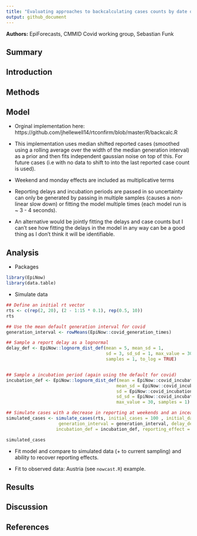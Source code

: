 ```yaml
---
title: "Evaluating approaches to backcalculating cases counts by date of infection from cases counts by date of report"
output: github_document
---
```


**Authors:** EpiForecasts, CMMID Covid working group, Sebastian Funk


## Summary

## Introduction

## Methods

## Model

* Orginal implementation here: https://github.com/jhellewell14/rtconfirm/blob/master/R/backcalc.R

* This implementation uses median shifted reported cases (smoothed using a rolling average over the width of the median generation interval) as a prior and then fits independent gaussian noise on top of this. For future cases (i.e with no data to shift to into the last reported case count is used).

* Weekend and monday effects are included as multiplicative terms

* Reporting delays and incubation periods are passed in so uncertainty can only be generated by passing in multiple samples (causes a non-linear slow down) or fitting the model multiple times (each model run is ~ 3 - 4 seconds).

* An alternative would be jointly fitting the delays and case counts but I can't see how fitting the delays in the model in any way can be a good thing as I don't think it will be  identifiable.

## Analysis

* Packages

```r
library(EpiNow)
library(data.table)
```

* Simulate data

```r
## Define an initial rt vector 
rts <- c(rep(2, 20), (2 - 1:15 * 0.1), rep(0.5, 10))
rts

## Use the mean default generation interval for covid
generation_interval <- rowMeans(EpiNow::covid_generation_times)

## Sample a report delay as a lognormal
delay_def <- EpiNow::lognorm_dist_def(mean = 5, mean_sd = 1,
                                      sd = 3, sd_sd = 1, max_value = 30,
                                      samples = 1, to_log = TRUE)


## Sample a incubation period (again using the default for covid)
incubation_def <- EpiNow::lognorm_dist_def(mean = EpiNow::covid_incubation_period[1, ]$mean,
                                          mean_sd = EpiNow::covid_incubation_period[1, ]$mean_sd,
                                          sd = EpiNow::covid_incubation_period[1, ]$sd,
                                          sd_sd = EpiNow::covid_incubation_period[1, ]$sd_sd,
                                          max_value = 30, samples = 1)

## Simulate cases with a decrease in reporting at weekends and an incease on Monday                                     
simulated_cases <- simulate_cases(rts, initial_cases = 100 , initial_date = as.Date("2020-03-01"),
                    generation_interval = generation_interval, delay_def = delay_def,
                   incubation_def = incubation_def, reporting_effect = c(1.1, rep(1, 4), 0.95, 0.95))

simulated_cases
```
    
    
* Fit model and compare to simulated data (+ to current sampling) and ability to recover reporting effects.

* Fit to observed data: Austria (see `nowcast.R`) example.

## Results

## Discussion

## References
